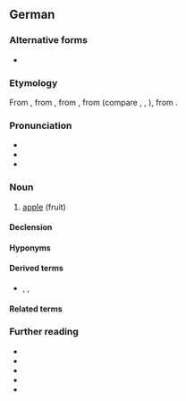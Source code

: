 {{also|apfel|Äpfel}}
==German==

===Alternative forms===
* {{alter|de|Appel||colloquial; northern and central Germany}}

===Etymology===
From {{inh|de|gmh|apfel}}, from {{inh|de|goh|apful}}, from {{inh|de|gmw-pro|*applu}}, from {{inh|de|gem-pro|*aplaz}} (compare {{cog|nl|appel}}, {{cog|fy|apel}}, {{cog|en|apple}}), from {{der|de|ine-pro|*h₂ébōl}}.

===Pronunciation===
* {{IPA|de|/ˈapfəl/|[ˈʔapfəl]|[ˈʔapfl̩]|[ˈʔapɸəl]|[ˈʔapɸl̩]}}
* {{audio|de|De-Apfel.ogg|audio}}
* {{audio|de|De-Apfel2.ogg|audio}}

===Noun===
{{de-noun|m|Apfels|Äpfel|Äpfelchen|dim2=Äpfelein|dim3=Äpflein}}

# [[apple]] (fruit)

====Declension====
{{de-decl-noun-m|s|pl=Äpfel}}

====Hyponyms====
{{col3|de
|Bratapfel
|Goldapfel
|Gelbapfel
|Granatapfel
|Holzapfel
|Rotapfel
}}

====Derived terms====
* {{l|de|apfelartig}}, {{l|de|apfelig}}, {{l|de|veräppeln}}

====Related terms====
{{rel3|de
|apfelgrün
|Apfelbaum
|Apfelessig
|Apfelgarten
|Apfelkuchen
|Apfelmus
|Apfelmark
|Apfelplantage
|Apfelsaft
|Apfelschale
|Apfelscheibe
|Apfelschiffchen
|Apfelschorle
|Apfelstückchen
|Apfeltorte
|Apfelwein
|Apfelwiese
|Erdapfel
|Gallapfel
|Pferdeapfel
|Reichsapfel
|Zankapfel
|ein Apfel und ein Ei
|der Apfel fällt nicht weit vom Stamm
|in den sauren Apfel beißen
}}

===Further reading===
* {{R:DWDS}}
* {{R:UniLeipzig}}
* {{R:Duden}}
* {{pedia|lang=de}}
* {{R:Kluge 1891}}

{{C|de|Fruits}}